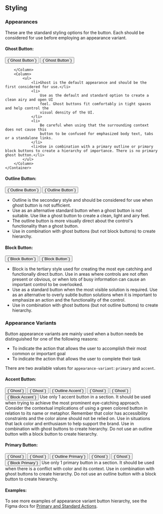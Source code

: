 
## Styling

### Appearances

These are the standard styling options for the button. Each should be considered for use before employing an appearance variant.

#### Ghost Button:

<Frame>
    <Container>
        <Column stylingClass="controls">
            <Button appearance="ghost">{`Ghost Button`}</Button>
            <Button appearance="ghost" content-hidden>
                <NimbleIconKey slot="start"></NimbleIconKey>
                {`Ghost Button`}
            </Button>

        </Column>
        <Column>
            <ul>
                <li>Ghost is the default appearance and should be the first considered for use.</li>
                <li>
                    Use as the default and standard option to create a clean airy and open UI
                    feel. Ghost buttons fit comfortably in tight spaces and help control the
                    visual density of the UI.
                </li>
                <li>
                    Be careful when using that the surrounding context does not cause this
                    button to be confused for emphasized body text, tabs or a standalone links.
                </li>
                <li>Use in combination with a primary outline or primary block buttons to create a hierarchy of importance. There is no primary ghost button.</li>
            </ul>
        </Column>
    </Container>

</Frame>

#### Outline Button:

<Frame>
    <Container>
        <Column stylingClass="controls">
            <Button appearance="outline">{`Outline Button`}</Button>
            <Button appearance="outline" content-hidden>
                <NimbleIconKey slot="start"></NimbleIconKey>
                {`Outline Button`}
            </Button>
        </Column>
        <Column>
            <ul>
                <li>
                    Outline is the secondary style and should be considered for
                    use when ghost button is not sufficient.
                </li>
                <li>
                    Use as an alternative standard button when a ghost button is
                    not suitable. Use like a ghost button to create a clean,
                    light and airy feel.
                </li>
                <li>
                    The outline button is more visually direct about the
                    control's functionality than a ghost button.
                </li>
                <li>
                    Use in combination with ghost buttons (but not block
                    buttons) to create hierarchy.
                </li>
            </ul>
        </Column>
    </Container>
</Frame>

#### Block Button:

<Frame>
    <Container>
        <Column stylingClass="controls">
            <Button appearance="block">{`Block Button`}</Button>
            <Button appearance="block" content-hidden>
                <NimbleIconKey slot="start"></NimbleIconKey>
                {`Block Button`}
            </Button>
        </Column>
        <Column>
            <ul>
                <li>
                    Block is the tertiary style used for creating the most eye
                    catching and functionally direct button. Use in areas where
                    controls are not often present or obvious, or when lots of
                    busy information can cause an important control to be
                    overlooked.
                </li>
                <li>
                    Use as a standard button when the most visible solution is
                    required. Use as an alternative to overly subtle button
                    solutions when it is important to emphasize an action and
                    the functionality of the control.
                </li>
                <li>
                    Use in combination with ghost buttons (but not outline
                    buttons) to create hierarchy.
                </li>
            </ul>
        </Column>
    </Container>
</Frame>

### Appearance Variants

Button appearance variants are mainly used when a button needs be distinguished for one of the following reasons:

-   To indicate the action that allows the user to accomplish their most common or important goal
-   To indicate the action that allows the user to complete their task

There are two available values for `appearance-variant`: `primary` and `accent`.

#### Accent Button:

<Frame>
    <Container config="325px 1fr">
        <Column stylingClass="controls">
            <Button appearance="ghost">{`Ghost`}</Button>
            <Button appearance="ghost">{`Ghost`}</Button>
            <Button
                appearance="outline"
                appearance-variant="accent"
            >{`Outline Accent`}</Button>
            <Divider />
            <Button appearance="ghost">{`Ghost`}</Button>
            <Button appearance="ghost">{`Ghost`}</Button>
            <Button
                appearance="block"
                appearance-variant="accent"
            >{`Block Accent`}</Button>
        </Column>
        <Column>
            <Do>
                Use only 1 accent button in a section. It should be used when
                trying to achieve the most prominent eye-catching approach.
                Consider the contextual implications of using a green colored
                button in relation to its name or metaphor. Remember that color
                has accessibility constraints and the color alone should not be
                relied on.
            </Do>
            <Do>
                Use in situations that lack color and enthusiasm to help support
                the brand.
            </Do>
            <Do>Use in combination with ghost buttons to create hierarchy.</Do>
            <Dont>
                Do not use an outline button with a block button to create
                hierarchy.
            </Dont>
        </Column>
    </Container>
</Frame>

#### Primary Button:

<Frame>
    <Container config="325px 1fr">
        <Column stylingClass="controls">
            <Button appearance="ghost">{`Ghost`}</Button>
            <Button appearance="ghost">{`Ghost`}</Button>
            <Button appearance="outline" appearance-variant="primary">
            {`Outline Primary`}
            </Button>
            <Divider/>
            <Button appearance="ghost">{`Ghost`}</Button>
            <Button appearance="ghost">{`Ghost`}</Button>
            <Button appearance="block" appearance-variant="primary">
                {`Block Primary`}
            </Button>
        </Column>
        <Column>
            <Do>
                Use only 1 primary button in a section. It should be used when
                there is a conflict with color and its context.
            </Do>
            <Do>Use in combination with ghost buttons to create hierarchy.</Do>
            <Dont>
                Do not use an outline button with a block button to create
                hierarchy.
            </Dont>
        </Column>
    </Container>

</Frame>

#### Examples:

To see more examples of appearance variant button hierarchy, see the Figma docs for [Primary and Standard Actions](https://www.figma.com/file/PO9mFOu5BCl8aJvFchEeuN/Nimble_Components?type=design&node-id=1604-74603&mode=design&t=SQ3lyK83VHBUaOkg-0).

